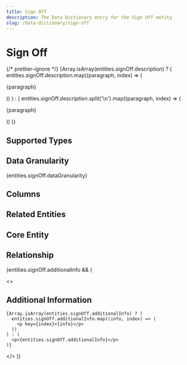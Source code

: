 ```yaml
---
title: Sign Off
description: The Data Dictionary entry for the Sign Off entity
slug: /data-dictionary/sign-off
---
```



# Sign Off

{/* prettier-ignore */}
{Array.isArray(entities.signOff.description) ? (
  entities.signOff.description.map((paragraph, index) => (
    <p key={index}>{paragraph}</p>
))
) : (
entities.signOff.description.split('\n').map((paragraph, index) => (

<p key={index}>{paragraph}</p>
)) )}

## Supported Types

<SupportedTypesTable supportedTypes={entities.signOff.supportedTypes} />

## Data Granularity

{entities.signOff.dataGranularity}

## Columns

<ColumnsTable columns={entities.signOff.columns} />

## Related Entities

<RelatedEntitiesList relatedEntities={entities.signOff.relatedEntities} />

## Core Entity

<CoreEntityTable coreEntities={entities.signOff.coreEntity} />

## Relationship

<RelationshipTable
  relationship={entities.signOff.relationship}
  simple={true}
/>

{entities.signOff.additionalInfo && (

  <>
    <h2>Additional Information</h2>

    {Array.isArray(entities.signOff.additionalInfo) ? (
      entities.signOff.additionalInfo.map((info, index) => (
        <p key={index}>{info}</p>
      ))
    ) : (
      <p>{entities.signOff.additionalInfo}</p>
    )}

  </>
)}

